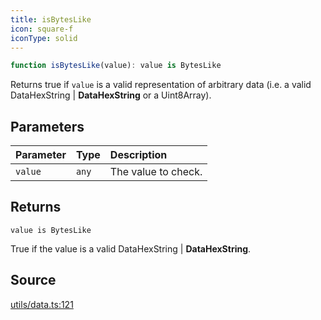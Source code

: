 ```yaml
---
title: isBytesLike
icon: square-f
iconType: solid
---
```


```ts
function isBytesLike(value): value is BytesLike
```

Returns true if `value` is a valid representation of arbitrary data (i.e. a valid
DataHexString | **DataHexString** or a Uint8Array).

## Parameters

| Parameter | Type | Description |
| :------ | :------ | :------ |
| `value` | `any` | The value to check. |

## Returns

`value is BytesLike`

True if the value is a valid DataHexString | **DataHexString**.

## Source

[utils/data.ts:121](https://github.com/dominant-strategies/quais.js/blob/c1c12d43f9d34c6baad2b0542bd6d0acd6fefcbf/src/utils/data.ts#L121)
